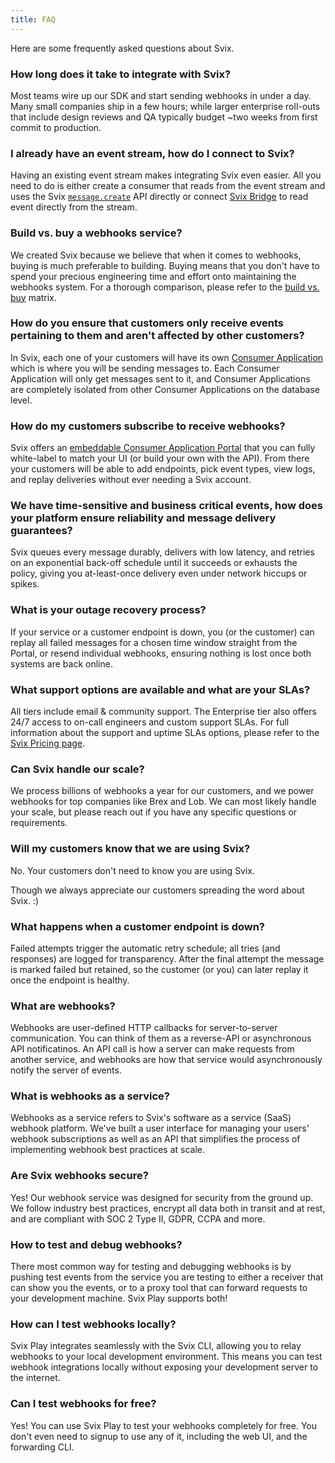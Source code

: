 ```yaml
---
title: FAQ
---
```


Here are some frequently asked questions about Svix.

### How long does it take to integrate with Svix?

Most teams wire up our SDK and start sending webhooks in under a day. Many small companies ship in a few hours; while larger enterprise roll-outs that include design reviews and QA typically budget ~two weeks from first commit to production.

### I already have an event stream, how do I connect to Svix?

Having an existing event stream makes integrating Svix even easier. All you need to do is either create a consumer that reads from the event stream and uses the Svix [`message.create`](https://api.svix.com/docs#tag/Message/operation/v1.message.create) API directly or connect [Svix Bridge](/sending-messages-with-bridge) to read event directly from the stream.

### Build vs. buy a webhooks service?

We created Svix because we believe that when it comes to webhooks, buying is much
preferable to building. Buying means that you don't have to spend your precious
engineering time and effort onto maintaining the webhooks system. For a thorough
comparison, please refer to the <a className="underline" href="https://www.svix.com/build-vs-buy/">build vs. buy</a> matrix.

### How do you ensure that customers only receive events pertaining to them and aren't affected by other customers?

In Svix, each one of your customers will have its own [Consumer Application](/overview#consumer-applications) which is where you will be sending messages to. Each Consumer Application will only get messages sent to it, and Consumer Applications are completely isolated from other Consumer Applications on the database level.

### How do my customers subscribe to receive webhooks?

Svix offers an [embeddable Consumer Application Portal](https://www.svix.com/application-portal/) that you can fully white-label to match your UI (or build your own with the API).
From there your customers will be able to add endpoints, pick event types, view logs, and replay deliveries without ever needing a Svix account.

### We have time-sensitive and business critical events, how does your platform ensure reliability and message delivery guarantees?

Svix queues every message durably, delivers with low latency, and retries on an exponential back-off schedule until it succeeds or exhausts the policy, giving you at-least-once delivery even under network hiccups or spikes.

### What is your outage recovery process?

If your service or a customer endpoint is down, you (or the customer) can replay all failed messages for a chosen time window straight from the Portal, or resend individual webhooks, ensuring nothing is lost once both systems are back online.

### What support options are available and what are your SLAs?

All tiers include email & community support. The Enterprise tier also offers 24/7 access to on-call engineers and custom support SLAs.
For full information about the support and uptime SLAs options, please refer to the [Svix Pricing page](https://www.svix.com/pricing/).

### Can Svix handle our scale?

We process billions of webhooks a year for our customers, and we power webhooks for top companies like Brex and Lob. We can most likely handle your scale, but please reach out if you have any specific questions or requirements.

### Will my customers know that we are using Svix?

No. Your customers don't need to know you are using Svix.

Though we always appreciate our customers spreading the word about Svix. :)

### What happens when a customer endpoint is down?

Failed attempts trigger the automatic retry schedule; all tries (and responses) are logged for transparency. After the final attempt the message is marked failed but retained, so the customer (or you) can later replay it once the endpoint is healthy.

### What are webhooks?

Webhooks are user-defined HTTP callbacks for server-to-server communication. You can think of them as a reverse-API or asynchronous API notificatinos. An API call is how a server can make requests from another service, and webhooks are how that service would asynchronously notify the server of events.


### What is webhooks as a service?

Webhooks as a service refers to Svix's software as a service (SaaS) webhook platform. We've built a user interface for managing your users' webhook subscriptions as well as an API that simplifies the process of implementing webhook best practices at scale.

### Are Svix webhooks secure?

Yes! Our webhook service was designed for security from the ground up. We follow industry best practices, encrypt all data both in transit and at rest, and are compliant with SOC 2 Type II, GDPR, CCPA and more.


### How to test and debug webhooks?

There most common way for testing and debugging webhooks is by pushing test events from the service you are testing to either a receiver that can show you the events, or to a proxy tool that can forward requests to your development machine. Svix Play supports both!


### How can I test webhooks locally?

Svix Play integrates seamlessly with the Svix CLI, allowing you to relay webhooks to your local development environment. This means you can test webhook integrations locally without exposing your development server to the internet.

### Can I test webhooks for free?

Yes! You can use Svix Play to test your webhooks completely for free. You don't even need to signup to use any of it, including the web UI, and the forwarding CLI.
